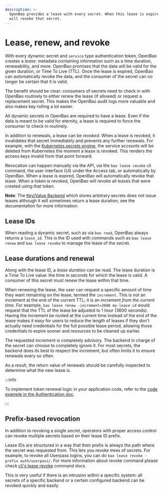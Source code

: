 ```yaml
---
description: >-
  OpenBao provides a lease with every secret. When this lease is expired, OpenBao
  will revoke that secret.
---
```


# Lease, renew, and revoke

With every dynamic secret and `service` type authentication token, OpenBao
creates a _lease_: metadata containing information such as a time duration,
renewability, and more. OpenBao promises that the data will be valid for the
given duration, or Time To Live (TTL). Once the lease is expired, OpenBao can
automatically revoke the data, and the consumer of the secret can no longer be
certain that it is valid.

The benefit should be clear: consumers of secrets need to check in with
OpenBao routinely to either renew the lease (if allowed) or request a
replacement secret. This makes the OpenBao audit logs more valuable and
also makes key rolling a lot easier.

All dynamic secrets in OpenBao are required to have a lease. Even if the data is
meant to be valid for eternity, a lease is required to force the consumer
to check in routinely.

In addition to renewals, a lease can be _revoked_. When a lease is revoked, it
invalidates that secret immediately and prevents any further renewals. For
example, with the [Kubernetes secrets engine](../secrets/kubernetes.mdx), the
service accounts will be deleted from Kubernetes the moment a lease is revoked. This
renders the access keys invalid from that point forward.

Revocation can happen manually via the API, via the `bao lease revoke` cli command,
the user interface (UI) under the Access tab, or automatically by OpenBao. When a lease
is expired, OpenBao will automatically revoke that lease. When a token is revoked,
OpenBao will revoke all leases that were created using that token.

**Note**: The [Key/Value Backend](../secrets/kv/index.mdx) which stores
arbitrary secrets does not issue leases although it will sometimes return a
lease duration; see the documentation for more information.

## Lease IDs

When reading a dynamic secret, such as via `bao read`, OpenBao always returns a
`lease_id`. This is the ID used with commands such as `bao lease renew` and `bao lease revoke` to manage the lease of the secret.

## Lease durations and renewal

Along with the lease ID, a _lease duration_ can be read. The lease duration is
a Time To Live value: the time in seconds for which the lease is valid. A
consumer of this secret must renew the lease within that time.

When renewing the lease, the user can request a specific amount of time they
want remaining on the lease, termed the `increment`. This is not an increment
at the end of the current TTL; it is an increment _from the current time_. For
example, `bao lease renew -increment=3600 my-lease-id` would request that the TTL of the lease
be adjusted to 1 hour (3600 seconds). Having the increment be rooted at the
current time instead of the end of the lease makes it easy for users to reduce
the length of leases if they don't actually need credentials for the full
possible lease period, allowing those credentials to expire sooner and
resources to be cleaned up earlier.

The requested increment is completely advisory. The backend in charge of the
secret can choose to completely ignore it. For most secrets, the backend does
its best to respect the increment, but often limits it to ensure renewals every
so often.

As a result, the return value of renewals should be carefully inspected to
determine what the new lease is.


:::info

To implement token renewal logic in your application code, refer to the [code example in the Authentication doc](auth.mdx#code-example).

:::

## Prefix-based revocation

In addition to revoking a single secret, operators with proper access control
can revoke multiple secrets based on their lease ID prefix.

Lease IDs are structured in a way that their prefix is always the path where
the secret was requested from. This lets you revoke trees of secrets. For
example, to revoke all Userpass logins, you can do `bao lease revoke -prefix auth/userpass/`.
For more information about revoke command please check
[cli's lease revoke](../commands/lease/revoke.mdx#lease-revoke)
command docs.

This is very useful if there is an intrusion within a specific system: all
secrets of a specific backend or a certain configured backend can be revoked
quickly and easily.


